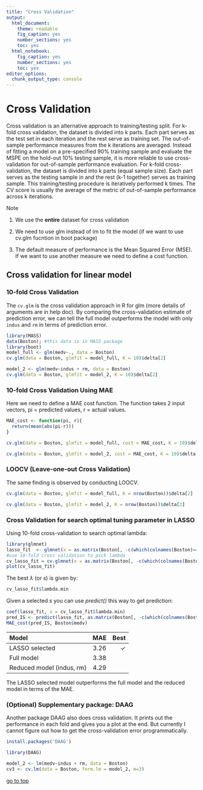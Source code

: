 ```yaml
---
title: "Cross Validation"
output: 
  html_document: 
    theme: readable
    fig_caption: yes
    number_sections: yes
    toc: yes
  html_notebook: 
    fig_caption: yes
    number_sections: yes
    toc: yes
editor_options: 
  chunk_output_type: console
---
```


# Cross Validation

Cross validation is an alternative approach to training/testing split. For k-fold cross validation, the dataset is divided into k parts. Each part serves as the test set in each iteration and the rest serve as training set. The out-of-sample performance measures from the k iterations are averaged. Instead of fitting a model on a pre-specified 90% training sample and evaluate the MSPE on the hold-out 10% testing sample, it is more reliable to use cross-validation for out-of-sample performance evaluation. For k-fold cross-validation, the dataset is divided into k parts (equal sample size). Each part serves as the testing sample in and the rest (k-1 together) serves as training sample. This training/testing procedure is iteratively performed k times. The CV score is usually the average of the metric of out-of-sample performance across k iterations.

Note

1. We use the **entire** dataset for cross validation

2. We need to use glm instead of lm to fit the model (if we want to use cv.glm fucntion in boot package)

3. The default measure of performance is the Mean Squared Error (MSE). If we want to use another measure we need to define a cost function.

## Cross validation for linear model

### 10-fold Cross Validation

The `cv.glm` is the cross validation approach in R for glm (more details of arguments are in help doc). By comparing the cross-validation estimate of prediction error, we can tell the full model outperforms the model with only `indus` and `rm` in terms of prediction error. 

```r
library(MASS)
data(Boston); #this data is in MASS package
library(boot)
model_full <- glm(medv~., data = Boston)
cv.glm(data = Boston, glmfit = model_full, K = 10)$delta[2]

model_2 <- glm(medv~indus + rm, data = Boston)
cv.glm(data = Boston, glmfit = model_2, K = 10)$delta[2]
```

### 10-fold Cross Validation Using MAE

Here we need to define a MAE cost function. The function takes 2 input vectors, pi =  predicted values, r = actual values.

```r
MAE_cost <- function(pi, r){
  return(mean(abs(pi-r)))
}

cv.glm(data = Boston, glmfit = model_full, cost = MAE_cost, K = 10)$delta[2]

cv.glm(data = Boston, glmfit = model_2, cost = MAE_cost, K = 10)$delta[2]
```

### LOOCV (Leave-one-out Cross Validation)

The same finding is observed by conducting LOOCV. 

```r
cv.glm(data = Boston, glmfit = model_full, K = nrow(Boston))$delta[2]

cv.glm(data = Boston, glmfit = model_2, K = nrow(Boston))$delta[2]
```


### Cross Validation for search optimal tuning parameter in LASSO 

Using 10-fold cross-validation to search optimal lambda: 

```r
library(glmnet)
lasso_fit  <- glmnet(x = as.matrix(Boston[, -c(which(colnames(Boston)=='medv'))]), y = Boston$medv, alpha = 1)
#use 10-fold cross validation to pick lambda
cv_lasso_fit = cv.glmnet(x = as.matrix(Boston[, -c(which(colnames(Boston)=='medv'))]), y = Boston$medv, alpha = 1, nfolds = 10)
plot(cv_lasso_fit)
```

The best $\lambda$ (or _s_) is given by:
```r
cv_lasso_fit$lambda.min
```

Given a selected _s_ you can use _predict()_ this way to get prediction:
```r
coef(lasso_fit, s = cv_lasso_fit$lambda.min)
pred_IS <- predict(lasso_fit, as.matrix(Boston[, -c(which(colnames(Boston)=='medv'))]), s = cv_lasso_fit$lambda.min)
MAE_cost(pred_IS, Boston$medv)
```

| Model                      |  MAE            | Best   |
|:---------------------------|:---------------:|-------:|
| LASSO selected             |   3.26         |   $\checkmark$     |
| Full model                 |   3.38         |        |
| Reduced model (indus, rm)   |   4.29         |        |

The LASSO selected model outperforms the full model and the reduced model in terms of the MAE. 

### (Optional) Supplementary package: DAAG 

Another package DAAG also does cross validation. It prints out the performance in each fold and gives you a plot at the end. But currently I cannot figure out how to get the cross-validation error programmatically.

```r
install.packages('DAAG')
```

```r
library(DAAG)
```
```r
model_2 <- lm(medv~indus + rm, data = Boston)
cv3 <- cv.lm(data = Boston, form.lm = model_2, m=3)
```

[go to top](#header)

